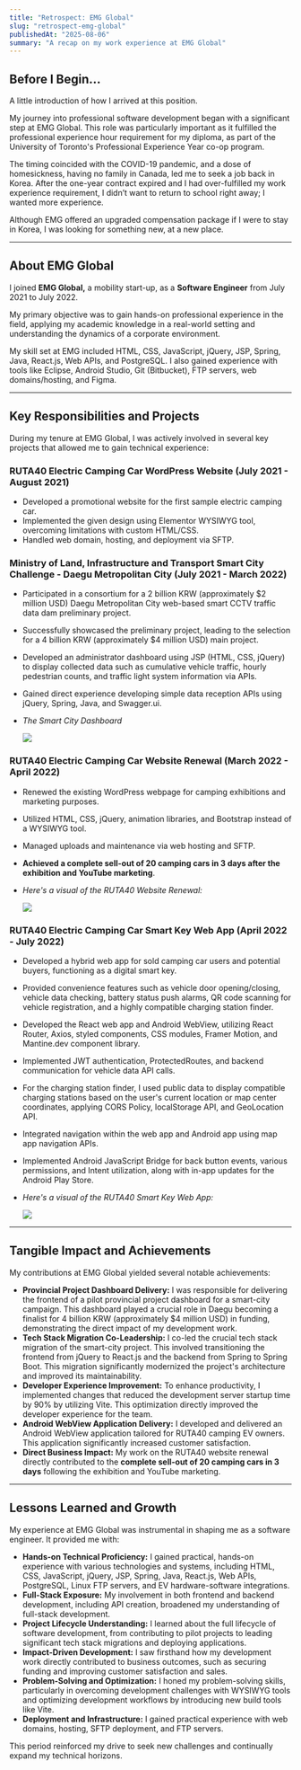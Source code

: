```yaml
---
title: "Retrospect: EMG Global"
slug: "retrospect-emg-global"
publishedAt: "2025-08-06"
summary: "A recap on my work experience at EMG Global"
---
```



## Before I Begin…


A little introduction of how I arrived at this position.


My journey into professional software development began with a significant step at EMG Global. This role was particularly important as it fulfilled the professional experience hour requirement for my diploma, as part of the University of Toronto's Professional Experience Year co-op program. 


The timing coincided with the COVID-19 pandemic, and a dose of homesickness, having no family in Canada, led me to seek a job back in Korea. After the one-year contract expired and I had over-fulfilled my work experience requirement, I didn’t want to return to school right away; I wanted more experience. 


Although EMG offered an upgraded compensation package if I were to stay in Korea, I was looking for something new, at a new place.


---


## About EMG Global


I joined **EMG Global,** a mobility start-up, as a **Software Engineer** from July 2021 to July 2022. 


My primary objective was to gain hands-on professional experience in the field, applying my academic knowledge in a real-world setting and understanding the dynamics of a corporate environment. 


My skill set at EMG included HTML, CSS, JavaScript, jQuery, JSP, Spring, Java, React.js, Web APIs, and PostgreSQL. I also gained experience with tools like Eclipse, Android Studio, Git (Bitbucket), FTP servers, web domains/hosting, and Figma.


---


## Key Responsibilities and Projects


During my tenure at EMG Global, I was actively involved in several key projects that allowed me to gain technical experience:


### **RUTA40 Electric Camping Car WordPress Website** (July 2021 - August 2021)

- Developed a promotional website for the first sample electric camping car.
- Implemented the given design using Elementor WYSIWYG tool, overcoming limitations with custom HTML/CSS.
- Handled web domain, hosting, and deployment via SFTP.

### **Ministry of Land, Infrastructure and Transport Smart City Challenge - Daegu Metropolitan City** (July 2021 - March 2022)

- Participated in a consortium for a 2 billion KRW (approximately $2 million USD) Daegu Metropolitan City web-based smart CCTV traffic data dam preliminary project.
- Successfully showcased the preliminary project, leading to the selection for a 4 billion KRW (approximately $4 million USD) main project.
- Developed an administrator dashboard using JSP (HTML, CSS, jQuery) to display collected data such as cumulative vehicle traffic, hourly pedestrian counts, and traffic light system information via APIs.
- Gained direct experience developing simple data reception APIs using jQuery, Spring, Java, and Swagger.ui.
- _The Smart City Dashboard_

    ![](/notion-images/retrospect-emg-global/269f7f81-c89e-80d3-b01b-c00f1dea8da0.jpg)


### **RUTA40 Electric Camping Car Website Renewal** (March 2022 - April 2022)

- Renewed the existing WordPress webpage for camping exhibitions and marketing purposes.
- Utilized HTML, CSS, jQuery, animation libraries, and Bootstrap instead of a WYSIWYG tool.
- Managed uploads and maintenance via web hosting and SFTP.
- **Achieved a complete sell-out of 20 camping cars in 3 days after the exhibition and YouTube marketing**.
- _Here's a visual of the RUTA40 Website Renewal:_

    ![](/notion-images/retrospect-emg-global/269f7f81-c89e-8000-9792-e24657c76cb7.jpg)


### **RUTA40 Electric Camping Car Smart Key Web App** (April 2022 - July 2022)

- Developed a hybrid web app for sold camping car users and potential buyers, functioning as a digital smart key.
- Provided convenience features such as vehicle door opening/closing, vehicle data checking, battery status push alarms, QR code scanning for vehicle registration, and a highly compatible charging station finder.
- Developed the React web app and Android WebView, utilizing React Router, Axios, styled components, CSS modules, Framer Motion, and Mantine.dev component library.
- Implemented JWT authentication, ProtectedRoutes, and backend communication for vehicle data API calls.
- For the charging station finder, I used public data to display compatible charging stations based on the user's current location or map center coordinates, applying CORS Policy, localStorage API, and GeoLocation API.
- Integrated navigation within the web app and Android app using map app navigation APIs.
- Implemented Android JavaScript Bridge for back button events, various permissions, and Intent utilization, along with in-app updates for the Android Play Store.
- _Here's a visual of the RUTA40 Smart Key Web App:_

    ![](/notion-images/retrospect-emg-global/269f7f81-c89e-8025-a345-e8a4b1d8c5d8.jpg)


---


## Tangible Impact and Achievements


My contributions at EMG Global yielded several notable achievements:

- **Provincial Project Dashboard Delivery:** I was responsible for delivering the frontend of a pilot provincial project dashboard for a smart-city campaign. This dashboard played a crucial role in Daegu becoming a finalist for 4 billion KRW (approximately $4 million USD) in funding, demonstrating the direct impact of my development work.
- **Tech Stack Migration Co-Leadership:** I co-led the crucial tech stack migration of the smart-city project. This involved transitioning the frontend from jQuery to React.js and the backend from Spring to Spring Boot. This migration significantly modernized the project's architecture and improved its maintainability.
- **Developer Experience Improvement:** To enhance productivity, I implemented changes that reduced the development server startup time by 90% by utilizing Vite. This optimization directly improved the developer experience for the team.
- **Android WebView Application Delivery:** I developed and delivered an Android WebView application tailored for RUTA40 camping EV owners. This application significantly increased customer satisfaction.
- **Direct Business Impact:** My work on the RUTA40 website renewal directly contributed to the **complete sell-out of 20 camping cars in 3 days** following the exhibition and YouTube marketing.

---


## Lessons Learned and Growth


My experience at EMG Global was instrumental in shaping me as a software engineer. It provided me with:

- **Hands-on Technical Proficiency:** I gained practical, hands-on experience with various technologies and systems, including HTML, CSS, JavaScript, jQuery, JSP, Spring, Java, React.js, Web APIs, PostgreSQL, Linux FTP servers, and EV hardware-software integrations.
- **Full-Stack Exposure:** My involvement in both frontend and backend development, including API creation, broadened my understanding of full-stack development.
- **Project Lifecycle Understanding:** I learned about the full lifecycle of software development, from contributing to pilot projects to leading significant tech stack migrations and deploying applications.
- **Impact-Driven Development:** I saw firsthand how my development work directly contributed to business outcomes, such as securing funding and improving customer satisfaction and sales.
- **Problem-Solving and Optimization:** I honed my problem-solving skills, particularly in overcoming development challenges with WYSIWYG tools and optimizing development workflows by introducing new build tools like Vite.
- **Deployment and Infrastructure:** I gained practical experience with web domains, hosting, SFTP deployment, and FTP servers.

This period reinforced my drive to seek new challenges and continually expand my technical horizons.

